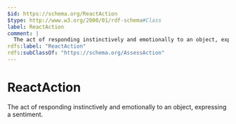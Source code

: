 ```yaml
---
$id: https://schema.org/ReactAction
$type: http://www.w3.org/2000/01/rdf-schema#Class
label: ReactAction
comment: |
  The act of responding instinctively and emotionally to an object, expressing a sentiment.
rdfs:label: "ReactAction"
rdfs:subClassOf: "https://schema.org/AssessAction"
---
```


# ReactAction

The act of responding instinctively and emotionally to an object, expressing a sentiment.

